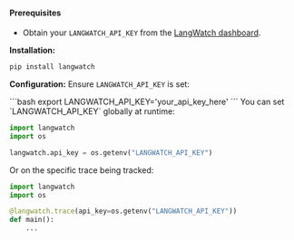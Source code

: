 #### Prerequisites

- Obtain your `LANGWATCH_API_KEY` from the [LangWatch dashboard](https://app.langwatch.com/).

**Installation:**

```sh
pip install langwatch
```

**Configuration:**
Ensure `LANGWATCH_API_KEY` is set:

<Tabs>
<Tab title="Environment variable">
```bash
export LANGWATCH_API_KEY='your_api_key_here'
```
</Tab>
<Tab title="Runtime">
You can set `LANGWATCH_API_KEY` globally at runtime:

```python
import langwatch
import os

langwatch.api_key = os.getenv("LANGWATCH_API_KEY")
```

Or on the specific trace being tracked:

```python
import langwatch
import os

@langwatch.trace(api_key=os.getenv("LANGWATCH_API_KEY"))
def main():
    ...
```
</Tab>
</Tabs>

